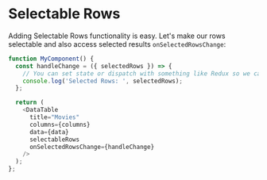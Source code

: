
# Selectable Rows

Adding Selectable Rows functionality is easy. Let's make our rows selectable and also access selected results `onSelectedRowsChange`:

```js
function MyComponent() {
  const handleChange = ({ selectedRows }) => {
    // You can set state or dispatch with something like Redux so we can use the retrieved data
    console.log('Selected Rows: ', selectedRows);
  };

  return (
    <DataTable
      title="Movies"
      columns={columns}
      data={data}
      selectableRows
      onSelectedRowsChange={handleChange}
    />
  );
};
```

<Preview>
  <Story id="selectable-pre-selected--pre-selected" />
</Preview>